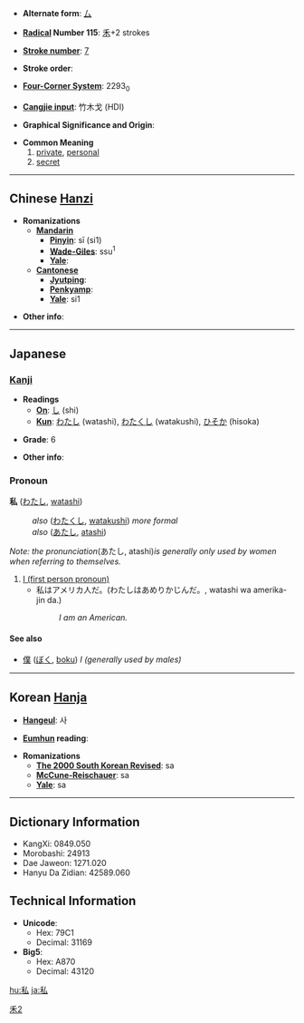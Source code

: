 * '''Alternate form''': [[厶]]

* '''[[Wiktionary:Chinese radical index| Radical]] Number 115''': [[Wiktionary:Chinese radical index 禾|禾]]+2 strokes

* '''[[Wiktionary:Chinese total strokes index|Stroke number]]''': [[Wiktionary:Chinese total strokes index 7|7]]

* '''Stroke order''': 

* '''[[Wiktionary:Chinese four corner index|Four-Corner System]]''': 2293<sub>0</sub>

* '''[[Wiktionary:Chinese Cangjie index|Cangjie input]]''': 竹木戈 (HDI)

* '''Graphical Significance and Origin''': 

* '''Common Meaning'''
*#[[private]], [[personal]]
*# [[secret]]


----

== Chinese [[Hanzi]] ==

* '''Romanizations'''
** '''[[Mandarin]]'''
*** '''[[Pinyin]]''': sī (si1)
*** '''[[Wade-Giles]]''': ssu<sup>1</sup>
*** '''[[Yale]]''': 
** '''[[Cantonese]]'''
*** '''[[Jyutping]]''':
*** '''[[Penkyamp]]''': 
*** '''[[Yale]]''': si1

* '''Other info''': 

----

== Japanese ==

=== [[Kanji]] ===

* '''Readings'''
** '''[[On]]''': [[し]] (shi)
** '''[[Kun]]''': [[わたし]] (watashi), [[わたくし]] (watakushi), [[ひそか]] (hisoka)

* '''Grade''': 6 [[Category:Grade 6 kanji|禾2]]

* '''Other info''':  

=== Pronoun ===
'''私''' ([[わたし]], [[watashi]]) 
:''also'' ([[わたくし]], [[watakushi]]) ''more formal''
:''also'' ([[あたし]], [[atashi]])

''Note: the pronunciation ''(あたし, atashi)'' is generally only used by women when referring to themselves.''

# [[I#English|I (first person pronoun)]]
#* 私はアメリカ人だ。(わたしはあめりかじんだ。, watashi wa amerika-jin da.)
#*: ''I am an American.''

==== See also ====
*[[僕]] ([[ぼく]], [[boku]]) ''I (generally used by males)''

----

== Korean [[Hanja]] ==

* '''[[Hangeul]]''': 사

* '''[[Eumhun]] reading''': 

* '''Romanizations'''
** '''[[The 2000 South Korean Revised Romanization|The 2000 South Korean Revised]]''': sa
** '''[[McCune-Reischauer]]''': sa
** '''[[Yale]]''': sa

----

== Dictionary Information ==

* KangXi: 0849.050
* Morobashi: 24913
* Dae Jaweon: 1271.020
* Hanyu Da Zidian: 42589.060

== Technical Information ==

* '''Unicode''':
** Hex: 79C1
** Decimal: 31169
* '''Big5''':
** Hex: A870
** Decimal: 43120


[[hu:私]]
[[ja:私]]